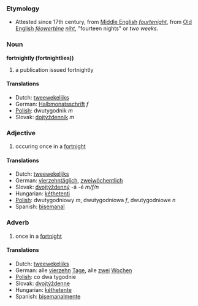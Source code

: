 ===Etymology===
*Attested since 17th century, from [[Middle English]] ''[[fourtenight]]'', from [[Old English]] ''[[fēowertēne]] [[niht]]'', "fourteen nights" or ''two weeks''.

=== Noun ===
'''fortnightly (fortnightlies))'''
# a publication issued fortnightly
==== Translations ====
*Dutch: [[tweewekelijks]]
*German: [[Halbmonatsschrift]] ''f''
*[[Polish]]: dwutygodnik ''m''
*Slovak: [[dojtýždenník]] ''m''
=== Adjective ===
# occuring once in a [[fortnight]]
==== Translations ====
*Dutch: [[tweewekelijks]]
*German: [[vierzehntäglich]], [[zweiwöchentlich]]
*Slovak: [[dvojtýždenný]] -á -é ''m/f/n''
*Hungarian: [[kéthetenti]]
*[[Polish]]: dwutygodniowy ''m'', dwutygodniowa ''f'', dwutygodniowe ''n''
*Spanish: [[bisemanal]]

=== Adverb ===
# once in a [[fortnight]]
==== Translations ====
*Dutch: [[tweewekelijks]]
*German: alle [[vierzehn]] [[Tage]], alle [[zwei]] [[Wochen]]
*[[Polish]]: co dwa tygodnie
*Slovak: [[dvojtýždenne]]
*Hungarian: [[kéthetente]]
*Spanish: [[bisemanalmente]]